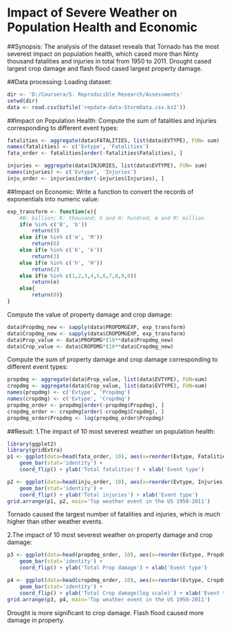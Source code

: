 Impact of Severe Weather on Population Health and Economic
==========================================================
##Synopsis: 
The analysis of the dataset reveals that Tornado has the most severest impact on population health, which cased more than Ninty thousand fatalities and injuries in total from 1950 to 2011. Drought cased largest  crop damage and flash flood cased largest property damage.

##Data processing:
Loading dataset:
```r
dir <- 'D:/Coursera/5. Reproducible Research/Assessments'
setwd(dir)
data <- read.csv(bzfile('repdata-data-StormData.csv.bz2'))
```

##Impact on Population Health:
Compute the sum of fatalities and injuries corresponding to different event types:
```r
fatalities <- aggregate(data$FATALITIES, list(data$EVTYPE), FUN= sum)
names(fatalities) <- c('Evtype', 'Fatalities')
fata_order <- fatalities[order(-fatalities$Fatalities), ]

injuries <- aggregate(data$INJURIES, list(data$EVTYPE), FUN= sum)
names(injuries) <- c('Evtype', 'Injuries')
inju_order <- injuries[order(-injuries$Injuries), ]
```


##Impact on Economic:
Write a function to convert the records of exponentials into numeric value:
```r
exp_transform <- function(e){
    #B: billion; K: thousand; h and H: hundred; m and M: million
    if(e %in% c('B', 'b'))
        return(9)
    else if(e %in% c('m', 'M'))
        return(6)
    else if(e %in% c('K', 'k'))
        return(3)
    else if(e %in% c('h', 'H'))
        return(2)
    else if(e %in% c(1,2,3,4,5,6,7,8,9,0))
        return(e)
    else{
        return(0)}
}
```

Compute the value of property damage and crop damage:
```r
data$Propdmg_new <- sapply(data$PROPDMGEXP, exp_transform)
data$Cropdmg_new <- sapply(data$CROPDMGEXP, exp_transform)
data$Prop_value <- data$PROPDMG*(10**data$Propdmg_new)
data$Crop_value <- data$CROPDMG*(10**data$Cropdmg_new)
```

Compute the sum of property damage and crop damage corresponding to different event types:
```r
propdmg <- aggregate(data$Prop_value, list(data$EVTYPE), FUN=sum)
cropdmg <- aggregate(data$Crop_value, list(data$EVTYPE), FUN=sum)
names(propdmg) <- c('Evtype', 'Propdmg')
names(cropdmg) <- c('Evtype', 'Cropdmg')
propdmg_order <- propdmg[order(-propdmg$Propdmg), ]
cropdmg_order <- cropdmg[order(-cropdmg$Cropdmg), ]
propdmg_order$Propdmg <- log(propdmg_order$Propdmg)
```

##Result:
1.The impact of 10 most severest weather on population health:
```r
library(ggplot2)
library(gridExtra)
p1 <- ggplot(data=head(fata_order, 10), aes(x=reorder(Evtype, Fatalities), y=Fatalities), fill=Fatalities) + 
    geom_bar(stat='identity') + 
    coord_flip() + ylab('Total fatalities') + xlab('Event type')

p2 <- ggplot(data=head(inju_order, 10), aes(x=reorder(Evtype, Injuries), y=Injuries)) + 
    geom_bar(stat='identity') +
    coord_flip() + ylab('Total injuries') + xlab('Event type')
grid.arrange(p1, p2, main='Top weather event in the US 1950-2011')
```

Tornado caused the largest number of fatalities and injuries, which is much higher than other weather events.

2.The impact of 10 most severest weather on property damage and crop damage:
```r
p3 <- ggplot(data=head(propdmg_order, 10), aes(x=reorder(Evtype, Propdmg), y=Propdmg)) +
    geom_bar(stat='identity') +
    coord_flip() + ylab('Total Prop damage') + xlab('Event type')

p4 <- ggplot(data=head(cropdmg_order, 10), aes(x=reorder(Evtype, Cropdmg), y=Cropdmg)) +
    geom_bar(stat='identity') +
    coord_flip() + ylab('Total Crop damage(log scale)') + xlab('Event type')
grid.arrange(p3, p4, main='Top weather event in the US 1950-2011')
```

Drought is more significant to crop damage. Flash flood caused more damage in property.